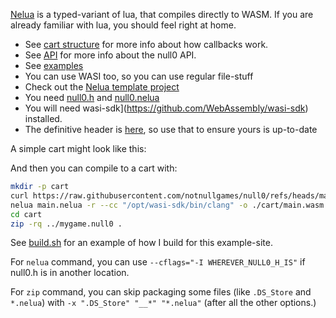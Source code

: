 
<Callout emoji='🌚'>[Nelua](https://nelua.io/) is a typed-variant of lua, that compiles directly to WASM. If you are already familiar with lua, you should feel right at home.</Callout>

- See [cart structure](/null0/cart) for more info about how callbacks work.
- See [API](/null0/api) for more info about the null0 API.
- See [examples](https://github.com/notnullgames/notnullgames/tree/main/examples/nelua)
- You can use WASI too, so you can use regular file-stuff
- Check out the [Nelua template project](https://github.com/notnullgames/cart_nelua)
- You need [null0.h](https://github.com/notnullgames/null0/blob/main/carts/c/null0.h) and [null0.nelua](https://github.com/notnullgames/null0/blob/main/carts/nelua/null0.nelua)
- You will need wasi-sdk](https://github.com/WebAssembly/wasi-sdk) installed.
- The definitive header is [here](https://github.com/notnullgames/null0/blob/main/carts/nelua/null0.nelua), so use that to ensure yours is up-to-date

A simple cart might look like this:

<Example src='nelua/colorbars/main.nelua' />

<Null0Cart src='/carts/nelua-colorbars.null0' />

And then you can compile to a cart with:

```sh
mkdir -p cart
curl https://raw.githubusercontent.com/notnullgames/null0/refs/heads/main/carts/nelua/null0.nelua > null0.nelua
nelua main.nelua -r --cc "/opt/wasi-sdk/bin/clang" -o ./cart/main.wasm
cd cart
zip -rq ../mygame.null0 .
```

See [build.sh](https://github.com/notnullgames/notnullgames/tree/main/examples/build.sh) for an example of how I build for this example-site.

For `nelua` command, you can use `--cflags="-I WHEREVER_NULL0_H_IS"` if null0.h is in another location.

For `zip` command, you can skip packaging some files (like `.DS_Store` and `*.nelua`) with `-x ".DS_Store" "__*" "*.nelua"` (after all the other options.)
